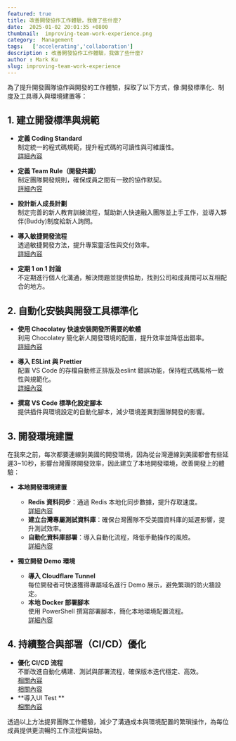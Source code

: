 ```yaml
---
featured: true
title: 改善開發協作工作體驗，我做了些什麼?
date:  2025-01-02 20:01:35 +0800
thumbnail:  improving-team-work-experience.png
category:  Management   
tags:   ['accelerating','collaboration']
description : 改善開發協作工作體驗，我做了些什麼?
author : Mark Ku
slug: improving-team-work-experience
---
```


為了提升開發團隊協作與開發的工作體驗，採取了以下方式，像:開發標準化、制度及工具導入與環境建置等：

## **1. 建立開發標準與規範**
- **定義 Coding Standard**  
  制定統一的程式碼規範，提升程式碼的可讀性與可維護性。  
  [詳細內容](https://blog.markkulab.net/coding-standard/)

- **定義 Team Rule（開發共識）**  
  制定團隊開發規則，確保成員之間有一致的協作默契。  
  [詳細內容](https://blog.markkulab.net/define-team-rule/)

- **設計新人成長計劃**  
  制定完善的新人教育訓練流程，幫助新人快速融入團隊並上手工作，並導入夥伴(Buddy)制度給新人詢問。

- **導入敏捷開發流程**  
  透過敏捷開發方法，提升專案靈活性與交付效率。  
  [詳細內容](https://blog.markkulab.net/tag/agile/)

- **定期 1 on 1 討論**  
  不定期進行個人化溝通，解決問題並提供協助，找到公司和成員間可以互相配合的地方。

## **2. 自動化安裝與開發工具標準化**
- **使用 Chocolatey 快速安裝開發所需要的軟體**  
  利用 Chocolatey 簡化新人開發環境的配置，提升效率並降低出錯率。  
  [詳細內容](https://blog.markkulab.net/2021/06/03/powershell-install-docker/)

- **導入 ESLint 與 Prettier**  
  配置 VS Code 的存檔自動修正排版及eslint 錯誤功能，保持程式碼風格一致性與規範化。  
  [詳細內容](https://blog.markkulab.net/2022/07/29/nextjs-dev-env-init/)

- **撰寫 VS Code 標準化設定腳本**  
  提供插件與環境設定的自動化腳本，減少環境差異對團隊開發的影響。

## **3. 開發環境建置**
在我來之前，每次都要連線到美國的開發環境，因為從台灣連線到美國都會有些延遲3~10秒，影響台灣團隊開發效率，因此建立了本地開發環境，改善開發上的體驗：
- **本地開發環境建置**
  - **Redis 資料同步**：通過 Redis 本地化同步數據，提升存取速度。  
    [詳細內容](https://blog.markkulab.net/powershell-automatically-syncs-docker-redis-data/)
  - **建立台灣專屬測試資料庫**：確保台灣團隊不受美國資料庫的延遲影響，提升測試效率。
  - **自動化資料庫部署**：導入自動化流程，降低手動操作的風險。  
    [詳細內容](https://blog.markkulab.net/2021/06/04/implementing-a-automated-database-deployment/)

- **獨立開發 Demo 環境**
  - **導入 Cloudflare Tunnel**  
    每位開發者可快速獲得專屬域名進行 Demo 展示，避免繁瑣的防火牆設定。
  - **本地 Docker 部署腳本**  
    使用 PowerShell 撰寫部署腳本，簡化本地環境配置流程。  
    [詳細內容](https://blog.markkulab.net/remote-build-docker-image-with-powershell/)


## **4. 持續整合與部署（CI/CD）優化**
- **優化 CI/CD 流程**  
  不斷改進自動化構建、測試與部署流程，確保版本迭代穩定、高效。  
  [相關內容](https://blog.markkulab.net/net-mvc-auto-build-manual-deploy/)  
  [相關內容](https://blog.markkulab.net/tag/jenkins/)    
- **導入UI Test **  
  [相關內容](https://blog.markkulab.net/playwright-end-to-end-test/)

透過以上方法提昇團隊工作體驗，減少了溝通成本與環境配置的繁瑣操作，為每位成員提供更流暢的工作流程與協助。